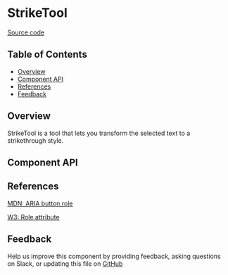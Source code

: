 
# StrikeTool

[Source code](https://github.com/leemonade/bubbles/tree/main/packages/editors/src/tool/StrikeTool/StrikeTool.js)

## Table of Contents

<!-- START doctoc generated TOC please keep comment here to allow auto update -->
<!-- DON'T EDIT THIS SECTION, INSTEAD RE-RUN doctoc TO UPDATE -->

- [Overview](#overview)
- [Component API](#component-api)
- [References](#references)
- [Feedback](#feedback)

## Overview

StrikeTool is a tool that lets you transform the selected text to a strikethrough style.

## Component API

<Preview>
  <Story id="atom-tool-striketool--playground" />
</Preview>

<Props of={StrikeTool} />

## References

[MDN: ARIA button role](https://developer.mozilla.org/en-US/docs/Web/Accessibility/ARIA/Roles/button_role)

[W3: Role attribute](https://www.w3.org/WAI/PF/HTML/wiki/RoleAttribute)

## Feedback

Help us improve this component by providing feedback, asking questions on Slack, or updating this file on
[GitHub](https://github.com/leemonade/bubbles/edit/main/packages/editors/src/tool/StrikeTool/StrikeTool.mdx)
